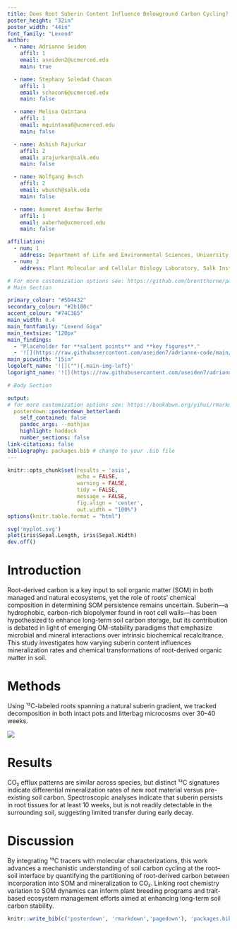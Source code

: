 ```yaml
---
title: Does Root Suberin Content Influence Belowground Carbon Cycling?
poster_height: "32in"
poster_width: "44in"
font_family: "Lexend"
author:
  - name: Adrianne Seiden
    affil: 1
    email: aseiden2@ucmerced.edu
    main: true

  - name: Stephany Soledad Chacon
    affil: 1
    email: schacon6@ucmerced.edu
    main: false

  - name: Melisa Quintana
    affil: 1
    email: mquintana6@ucmerced.edu
    main: false

  - name: Ashish Rajurkar
    affil: 2
    email: arajurkar@salk.edu
    main: false

  - name: Wolfgang Busch
    affil: 2
    email: wbusch@salk.edu
    main: false

  - name: Asmeret Asefaw Berhe
    affil: 1
    email: aaberhe@ucmerced.edu
    main: false

affiliation:
  - num: 1
    address: Department of Life and Environmental Sciences, University of California, Merced, CA, 95343
  - num: 2
    address: Plant Molecular and Cellular Biology Laboratory, Salk Institute for Biological Studies, La Jolla, CA, 92037

# For more customization options see: https://github.com/brentthorne/posterdown/wiki/posterdown_betterland
# Main Section

primary_colour: "#5D4432"
secondary_colour: "#2b180c"
accent_colour: "#74C365"
main_width: 0.4
main_fontfamily: "Lexend Giga"
main_textsize: "120px"
main_findings:
  - "Placeholder for **salient points** and **key figures**."
  - '![](https://raw.githubusercontent.com/aseiden7/adrianne-code/main/conference-posters/cumul-flux-with-jar.png){.main_pic}'
main_picwidth: "15in"
logoleft_name: '![](""){.main-img-left}'
logoright_name: '![](https://raw.githubusercontent.com/aseiden7/adrianne-code/main/conference-posters/CANVAS-2025-logo.png){.main-img-right}'

# Body Section

output: 
# for more customization options see: https://bookdown.org/yihui/rmarkdown/output-formats.html
  posterdown::posterdown_betterland:
    self_contained: false
    pandoc_args: --mathjax
    highlight: haddock
    number_sections: false
link-citations: false
bibliography: packages.bib # change to your .bib file
---
```


```r
knitr::opts_chunk$set(results = 'asis',
                      echo = FALSE,
                      warning = FALSE,
                      tidy = FALSE,
                      message = FALSE,
                      fig.align = 'center',
                      out.width = "100%")
options(knitr.table.format = "html") 
```

```r
svg('myplot.svg')
plot(iris$Sepal.Length, iris$Sepal.Width)
dev.off()
```

# Introduction

Root-derived carbon is a key input to soil organic matter (SOM) in both managed and natural ecosystems, yet the role of roots’ chemical composition in determining SOM persistence remains uncertain. Suberin---a hydrophobic, carbon-rich biopolymer found in root cell walls---has been hypothesized to enhance long-term soil carbon storage, but its contribution is debated in light of emerging OM-stability paradigms that emphasize microbial and mineral interactions over intrinsic biochemical recalcitrance. This study investigates how varying suberin content influences mineralization rates and chemical transformations of root-derived organic matter in soil. 

# Methods
Using ¹³C-labeled roots spanning a natural suberin gradient, we tracked decomposition in both intact pots and litterbag microcosms over 30--40 weeks.

![](pot-sampling-graphic.png){.methods_pic}

# Results
CO₂ efflux patterns are similar across species, but distinct ¹³C signatures indicate differential mineralization rates of new root material versus pre-existing soil carbon. Spectroscopic analyses indicate that suberin persists in root tissues for at least 10 weeks, but is not readily detectable in the surrounding soil, suggesting limited transfer during early decay.

# Discussion
By integrating ¹³C tracers with molecular characterizations, this work advances a mechanistic understanding of soil carbon cycling at the root–soil interface by quantifying the partitioning of root-derived carbon between incorporation into SOM and mineralization to CO₂. Linking root chemistry variation to SOM dynamics can inform plant breeding programs and trait-based ecosystem management efforts aimed at enhancing long-term soil carbon stability.

```r
knitr::write_bib(c('posterdown', 'rmarkdown','pagedown'), 'packages.bib')
```

